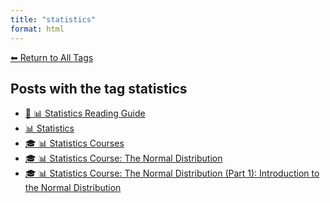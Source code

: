 ```yaml
---
title: "statistics"
format: html
---
```


[⬅ Return to All Tags](../tags.qmd)

## Posts with the tag **statistics**

- [🧭 📊 Statistics Reading Guide](/posts/statistics/statistics-guide.html)
- [📊 Statistics](/posts/statistics/index.html)
- [🎓 📊 Statistics Courses](/posts/courses/statistics/index.html)
- [🎓 📊 Statistics Course: The Normal Distribution](/posts/courses/statistics/normal_distribution/index.html)
- [🎓 📊 Statistics Course: The Normal Distribution (Part 1): Introduction to the Normal Distribution](/posts/courses/statistics/normal_distribution/part-1/normal-distribution.html)
